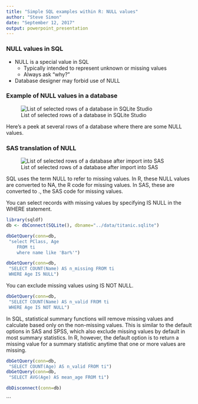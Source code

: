 ```yaml
---
title: "Simple SQL examples within R: NULL values"
author: "Steve Simon"
date: "September 12, 2017"
output: powerpoint_presentation
---
```


### NULL values in SQL
+ NULL is a special value in SQL
  + Typically intended to represent unknown or missing values
  + Always ask "why?"
+ Database designer may forbid use of NULL

<div class="notes">



</div>

### Example of NULL values in a database

![List of selected rows of a database in SQLite Studio](../images/sql-missing.png)

<div class="notes">

Here's a peek at several rows of a database where there are some NULL values.

</div>

### SAS translation of NULL

![List of selected rows of a database after import into SAS](../images/sas-missing.png)

<div class="notes">

SQL uses the term NULL to refer to missing values. In R, these NULL values are converted to NA, the R code for missing values. In SAS, these are converted to ., the SAS code for missing values.

You can select records with missing values by specifying IS NULL in the WHERE statement.

</div>

```r
library(sqldf)
db <- dbConnect(SQLite(), dbname="../data/titanic.sqlite")

dbGetQuery(conn=db,
 "select PClass, Age
    FROM ti
    where name like 'Bar%'")
```

```r
dbGetQuery(conn=db,
 "SELECT COUNT(Name) AS n_missing FROM ti
 WHERE Age IS NULL")
```

You can exclude missing values using IS NOT NULL.

```r
dbGetQuery(conn=db,
 "SELECT COUNT(Name) AS n_valid FROM ti
 WHERE Age IS NOT NULL")
```

In SQL, statistical summary functions will remove missing values and calculate based only on the non-missing values. This is similar to the default options in SAS and SPSS, which also exclude missing values by default in most summary statistics. In R, however, the default option is to return a missing value for a summary statistic anytime that one or more values are missing.

```r
dbGetQuery(conn=db,
 "SELECT COUNT(Age) AS n_valid FROM ti")
dbGetQuery(conn=db,
 "SELECT AVG(Age) AS mean_age FROM ti")
```

```r
dbDisconnect(conn=db)
```

```
